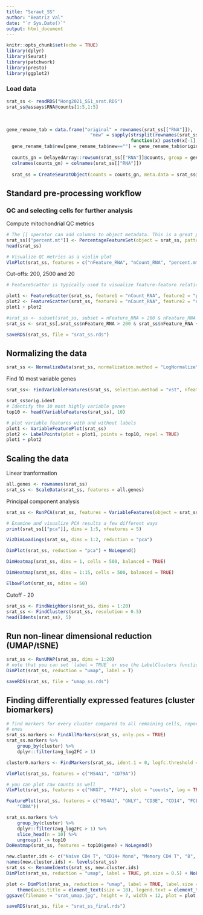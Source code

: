 ```yaml
---
title: "Seraut_SS"
author: "Beatriz Val"
date: "`r Sys.Date()`"
output: html_document
---
```


```r
knitr::opts_chunk$set(echo = TRUE)
library(dplyr)
library(Seurat)
library(patchwork)
library(presto)
library(ggplot2)
```

### **Load data**

```r
srat_ss <- readRDS("Hong2021_SS1_srat.RDS")
srat_ss@assays$RNA@counts[1:5,1:5]
```

\

```r
gene_rename_tab = data.frame("original" = rownames(srat_ss[["RNA"]]),
                               "new" = sapply(strsplit(rownames(srat_ss[["RNA"]]), "-"), 
                                              function(x) paste0(x[-1], collapse = "-")))
  gene_rename_tab$new[gene_rename_tab$new==""] = gene_rename_tab$original[gene_rename_tab$new==""]
  
  counts_gn = DelayedArray::rowsum(srat_ss[["RNA"]]@counts, group = gene_rename_tab$new)
  colnames(counts_gn) = colnames(srat_ss[["RNA"]])
  
  srat_ss = CreateSeuratObject(counts = counts_gn, meta.data = srat_ss@meta.data)
```

## Standard pre-processing workflow

### QC and selecting cells for further analysis

Compute mitochondrial QC metrics

```r
# The [[ operator can add columns to object metadata. This is a great place to stash QC stats
srat_ss[["percent.mt"]] <- PercentageFeatureSet(object = srat_ss, pattern = '^MT-')
head(srat_ss)
```

```r
# Visualize QC metrics as a violin plot
VlnPlot(srat_ss, features = c("nFeature_RNA", "nCount_RNA", "percent.mt"), ncol = 3)
```

Cut-offs: 200, 2500 and 20

```r
# FeatureScatter is typically used to visualize feature-feature relationships, but can be used for anything calculated by the object, i.e. columns in object metadata, PC scores etc.

plot1 <- FeatureScatter(srat_ss, feature1 = "nCount_RNA", feature2 = "percent.mt")
plot2 <- FeatureScatter(srat_ss, feature1 = "nCount_RNA", feature2 = "nFeature_RNA")
plot1 + plot2
```

```r
#srat_ss <- subset(srat_ss, subset = nFeature_RNA > 200 & nFeature_RNA < 2500 & percent.mt < 5)
srat_ss <- srat_ss[,srat_ss$nFeature_RNA > 200 & srat_ss$nFeature_RNA < 2500 & srat_ss$percent.mt < 20]
```

```r
saveRDS(srat_ss, file = "srat_ss.rds")
```

## Normalizing the data

```r
srat_ss <- NormalizeData(srat_ss, normalization.method = "LogNormalize", scale.factor = 10000)
```

Find 10 most variable genes

```r
srat_ss<- FindVariableFeatures(srat_ss, selection.method = "vst", nfeatures = 2000)

srat_ss$orig.ident
# Identify the 10 most highly variable genes
top10 <- head(VariableFeatures(srat_ss), 10)

# plot variable features with and without labels
plot1 <- VariableFeaturePlot(srat_ss)
plot2 <- LabelPoints(plot = plot1, points = top10, repel = TRUE)
plot1 + plot2
```

## Scaling the data

Linear tranformation

```r
all.genes <- rownames(srat_ss)
srat_ss <- ScaleData(srat_ss, features = all.genes)

```

Principal component analysis

```r
srat_ss <- RunPCA(srat_ss, features = VariableFeatures(object = srat_ss))
```

```r
# Examine and visualize PCA results a few different ways
print(srat_ss[["pca"]], dims = 1:5, nfeatures = 5)
```

```r
VizDimLoadings(srat_ss, dims = 1:2, reduction = "pca")
```

```r
DimPlot(srat_ss, reduction = "pca") + NoLegend()
```

```r
DimHeatmap(srat_ss, dims = 1, cells = 500, balanced = TRUE)
```

```r
DimHeatmap(srat_ss, dims = 1:15, cells = 500, balanced = TRUE)
```

```r
ElbowPlot(srat_ss, ndims = 50)
```

Cutoff - 20

```r
srat_ss <- FindNeighbors(srat_ss, dims = 1:20)
srat_ss <- FindClusters(srat_ss, resolution = 0.5)
head(Idents(srat_ss), 5)
```

## Run non-linear dimensional reduction (UMAP/tSNE)

```r
srat_ss <- RunUMAP(srat_ss, dims = 1:20)
# note that you can set `label = TRUE` or use the LabelClusters function to help label individual clusters
DimPlot(srat_ss, reduction = "umap", label = T)
```

```r
saveRDS(srat_ss, file = "umap_ss.rds")
```

## Finding differentially expressed features (cluster biomarkers)

```r
# find markers for every cluster compared to all remaining cells, report only the positive
# ones
srat_ss.markers <- FindAllMarkers(srat_ss, only.pos = TRUE)
srat_ss.markers %>%
    group_by(cluster) %>%
    dplyr::filter(avg_log2FC > 1)
```

```r
cluster0.markers <- FindMarkers(srat_ss, ident.1 = 0, logfc.threshold = 0.25, test.use = "roc", only.pos = TRUE)
```

```r
VlnPlot(srat_ss, features = c("MS4A1", "CD79A"))
```

```r
# you can plot raw counts as well
VlnPlot(srat_ss, features = c("NKG7", "PF4"), slot = "counts", log = TRUE)
```

```r
FeaturePlot(srat_ss, features = c("MS4A1", "GNLY", "CD3E", "CD14", "FCER1A", "FCGR3A", "LYZ", "PPBP",
    "CD8A"))
```

```r
srat_ss.markers %>%
    group_by(cluster) %>%
    dplyr::filter(avg_log2FC > 1) %>%
    slice_head(n = 10) %>%
    ungroup() -> top10
DoHeatmap(srat_ss, features = top10$gene) + NoLegend()
```

```r
new.cluster.ids <- c("Naive CD4 T", "CD14+ Mono", "Memory CD4 T", "B", "CD8 T", "FCGR3A+ Mono", "NK", "DC", "Platelet", '9', '10', '11', '12', '13', '14')
names(new.cluster.ids) <- levels(srat_ss)
srat_ss <- RenameIdents(srat_ss, new.cluster.ids)
DimPlot(srat_ss, reduction = "umap", label = TRUE, pt.size = 0.5) + NoLegend()
```

```r
plot <- DimPlot(srat_ss, reduction = "umap", label = TRUE, label.size = 4.5) + xlab("UMAP 1") + ylab("UMAP 2") +
    theme(axis.title = element_text(size = 18), legend.text = element_text(size = 18)) + guides(colour = guide_legend(override.aes = list(size = 10)))
ggsave(filename = "srat_umap.jpg", height = 7, width = 12, plot = plot, quality = 50)
```

```r
saveRDS(srat_ss, file = "srat_ss_final.rds")
```
